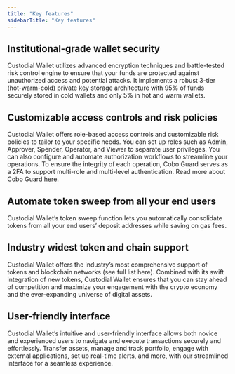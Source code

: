 ```yaml
---
title: "Key features"
sidebarTitle: "Key features"
---
```



## Institutional-grade wallet security
Custodial Wallet utilizes advanced encryption techniques and battle-tested risk control engine to ensure that your funds are protected against unauthorized access and potential attacks.  It implements a robust 3-tier (hot-warm-cold) private key storage architecture with 95% of funds securely stored in cold wallets and only 5% in hot and warm wallets.

## Customizable access controls and risk policies
Custodial Wallet offers role-based access controls and customizable risk policies to tailor to your specific needs. You can set up roles such as Admin, Approver, Spender, Operator, and Viewer to separate user privileges. You can also configure and automate authorization workflows to streamline your operations. To ensure the integrity of each operation, Cobo Guard serves as a 2FA to support multi-role and multi-level authentication. Read more about Cobo Guard [here](/cobo-guard/introduction-to-cobo-guard/what-is-cobo-guard).

## Automate token sweep from all your end users
Custodial Wallet’s token sweep function lets you automatically consolidate tokens from all your end users’ deposit addresses while saving on gas fees.

## Industry widest token and chain support
Custodial Wallet offers the industry’s most comprehensive support of tokens and blockchain networks (see full list here). Combined with its swift integration of new tokens, Custodial Wallet ensures that you can stay ahead of competition and maximize your engagement with the crypto economy and the ever-expanding universe of digital assets.

## User-friendly interface
Custodial Wallet’s intuitive and user-friendly interface allows both novice and experienced users to navigate and execute transactions securely and effortlessly. Transfer assets, manage and track portfolio, engage with external applications, set up real-time alerts, and more, with our streamlined interface for a seamless experience.
